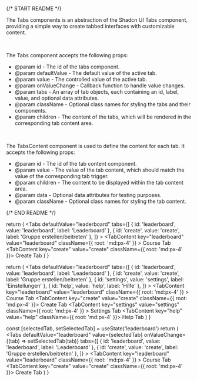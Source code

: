 
{/* START README */}

The Tabs components is an abstraction of the Shadcn UI Tabs component, providing a simple way to create tabbed interfaces with customizable content.

<br />

The Tabs component accepts the following props:

- @param id - The id of the tabs component.
- @param defaultValue - The default value of the active tab.
- @param value - The controlled value of the active tab.
- @param onValueChange - Callback function to handle value changes.
- @param tabs - An array of tab objects, each containing an id, label, value, and optional data attributes.
- @param className - Optional class names for styling the tabs and their components.
- @param children - The content of the tabs, which will be rendered in the corresponding tab content area.

<br />

The TabsContent component is used to define the content for each tab. It accepts the following props:

- @param id - The id of the tab content component.
- @param value - The value of the tab content, which should match the value of the corresponding tab trigger.
- @param children - The content to be displayed within the tab content area.
- @param data - Optional data attributes for testing purposes.
- @param className - Optional class names for styling the tab content.

{/* END README */}

  return (
    <Tabs
      defaultValue="leaderboard"
      tabs={[
        { id: 'leaderboard', value: 'leaderboard', label: 'Leaderboard' },
        { id: 'create', value: 'create', label: 'Gruppe erstellen/beitreten' },
      ]}
    >
      <TabContent
        key="leaderboard"
        value="leaderboard"
        className={{ root: 'md:px-4' }}
      >
        Course Tab
      </TabContent>
      <TabContent key="create" value="create" className={{ root: 'md:px-4' }}>
        Create Tab
      </TabContent>
    </Tabs>
  )
}

  return (
    <Tabs
      defaultValue="leaderboard"
      tabs={[
        { id: 'leaderboard', value: 'leaderboard', label: 'Leaderboard' },
        { id: 'create', value: 'create', label: 'Gruppe erstellen/beitreten' },
        { id: 'settings', value: 'settings', label: 'Einstellungen' },
        { id: 'help', value: 'help', label: 'Hilfe' },
      ]}
    >
      <TabContent
        key="leaderboard"
        value="leaderboard"
        className={{ root: 'md:px-4' }}
      >
        Course Tab
      </TabContent>
      <TabContent key="create" value="create" className={{ root: 'md:px-4' }}>
        Create Tab
      </TabContent>
      <TabContent
        key="settings"
        value="settings"
        className={{ root: 'md:px-4' }}
      >
        Settings Tab
      </TabContent>
      <TabContent key="help" value="help" className={{ root: 'md:px-4' }}>
        Help Tab
      </TabContent>
    </Tabs>
  )
}

  const [selectedTab, setSelectedTab] = useState('leaderboard')
  return (
    <Tabs
      defaultValue="leaderboard"
      value={selectedTab}
      onValueChange={(tab) => setSelectedTab(tab)}
      tabs={[
        { id: 'leaderboard', value: 'leaderboard', label: 'Leaderboard' },
        { id: 'create', value: 'create', label: 'Gruppe erstellen/beitreten' },
      ]}
    >
      <TabContent
        key="leaderboard"
        value="leaderboard"
        className={{ root: 'md:px-4' }}
      >
        Course Tab
      </TabContent>
      <TabContent key="create" value="create" className={{ root: 'md:px-4' }}>
        Create Tab
      </TabContent>
    </Tabs>
  )
}
